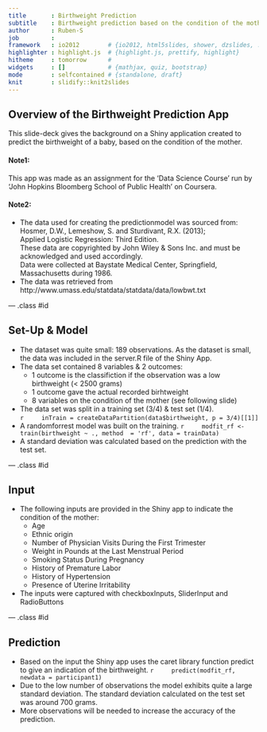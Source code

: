 ```yaml
---
title       : Birthweight Prediction
subtitle    : Birthweight prediction based on the condition of the mother.
author      : Ruben-S
job         : 
framework   : io2012        # {io2012, html5slides, shower, dzslides, ...}
highlighter : highlight.js  # {highlight.js, prettify, highlight}
hitheme     : tomorrow      # 
widgets     : []            # {mathjax, quiz, bootstrap}
mode        : selfcontained # {standalone, draft}
knit        : slidify::knit2slides
---
```


## Overview of the Birthweight Prediction App

This slide-deck gives the background on a Shiny application created to predict the birthweight of a baby, based on the condition of the mother.

#### Note1:
This app was made as an assignment for the 'Data Science Course' run by 'John Hopkins Bloomberg School of Public Health' on Coursera.

#### Note2:
- The data used for creating the predictionmodel was sourced from:  
  Hosmer, D.W., Lemeshow, S. and Sturdivant, R.X. (2013);  
  Applied Logistic Regression: Third Edition.  
  These data are copyrighted by John Wiley & Sons Inc. and must be acknowledged and used accordingly.  
  Data were collected at Baystate Medical Center, Springfield, Massachusetts during 1986.
- The data was retrieved from http://www.umass.edu/statdata/statdata/data/lowbwt.txt

--- .class #id 

## Set-Up & Model

- The dataset was quite small: 189 observations. As the dataset is small,
the data was included in the server.R file of the Shiny App.
- The data set contained 8 variables & 2 outcomes:
  * 1 outcome is the classifiction if the observation was a low birthweight (< 2500 grams)
  * 1 outcome gave the actual recorded birhtweight
  * 8 variables on the condition of the mother (see following slide)
- The data set was split in a training set (3/4) & test set (1/4).  
    ```r
    inTrain = createDataPartition(data$birthweight, p = 3/4)[[1]]
    ```
- A randomforrest model was built on the training.
    ```r
    modfit_rf <- train(birthweight ~ ., method  = 'rf', data = trainData)
    ```
- A standard deviation was calculated based on the prediction with the test set.

--- .class #id 

## Input

* The following inputs are provided in the Shiny app to indicate the condition of the mother:
  * Age
  * Ethnic origin
  * Number of Physician Visits During the First Trimester
  * Weight in Pounds at the Last Menstrual Period
  * Smoking Status During Pregnancy
  * History of Premature Labor 
  * History of Hypertension
  * Presence of Uterine Irritability 
* The inputs were captured with checkboxInputs, SliderInput and RadioButtons

--- .class #id 

## Prediction

* Based on the input the Shiny app uses the caret library function predict to give an indication of the birthweight.
    ```r
    predict(modfit_rf, newdata = participant1)
    ```
* Due to the low number of observations the model exhibits quite a large standard deviation. The standard deviation calculated on the test set was around 700 grams.
* More observations will be needed to increase the accuracy of the prediction.



